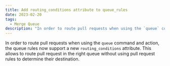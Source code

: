 ```yaml
---
title: Add routing_conditions attribute to queue_rules
date: 2023-02-20
tags:
  - Merge Queue
description: "In order to route pull requests when using the `queue` command and action, the queue rules now support a new `routing_conditions` attribute."
---
```


In order to route pull requests when using the `queue` command and action, the queue rules now support a new `routing_conditions` attribute. This allows to route pull request in the right queue without using pull request rules to determine their destination.
